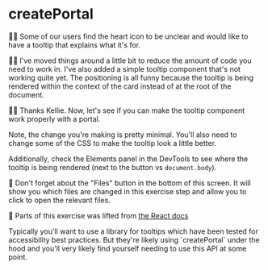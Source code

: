 # createPortal

👨‍💼 Some of our users find the heart icon to be unclear and would like to have a
tooltip that explains what it's for.

🧝‍♂️ I've <PrevDiffLink>moved things around a little bit</PrevDiffLink> to reduce
the amount of code you need to work in. I've also added a simple tooltip
component that's not working quite yet. The positioning is all funny because the
tooltip is being rendered within the context of the card instead of at the root
of the document.

👨‍💼 Thanks Kellie. Now, let's see if you can make the tooltip component work
properly with a portal.

Note, the change you're making is pretty minimal. You'll also need to change
some of the CSS to make the tooltip look a little better.

Additionally, check the Elements panel in the DevTools to see where the tooltip
is being rendered (next to the button vs `document.body`).

🦉 Don't forget about the "Files" button in the bottom of this screen. It will
show you which files are changed in this exercise step and allow you to click
to open the relevant files.

📜 Parts of this exercise was lifted from [the React docs](https://react.dev/reference/react/useLayoutEffect#measuring-layout-before-the-browser-repaints-the-screen)

<callout-info>
	Typically you'll want to use a library for tooltips which have been tested for
	accessibility best practices. But they're likely using `createPortal` under
	the hood and you'll very likely find yourself needing to use this API at some
	point.
</callout-info>
